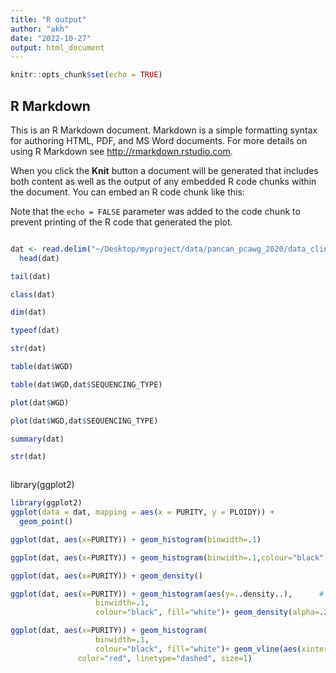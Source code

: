 ---
title: "R output"
author: "akh"
date: "2022-10-27"
output: html_document
---

```{r setup, include=FALSE}
knitr::opts_chunk$set(echo = TRUE)
```

## R Markdown

This is an R Markdown document. Markdown is a simple formatting syntax for authoring HTML, PDF, and MS Word documents. For more details on using R Markdown see <http://rmarkdown.rstudio.com>.

When you click the **Knit** button a document will be generated that includes both content as well as the output of any embedded R code chunks within the document. You can embed an R code chunk like this:

Note that the `echo = FALSE` parameter was added to the code chunk to prevent printing of the R code that generated the plot.

```{r}
```

```{r}
dat <- read.delim("~/Desktop/myproject/data/pancan_pcawg_2020/data_clinical_sample.txt",header=TRUE,stringsAsFactor = TRUE,comment.char = "#")
  head(dat)

```

```{r}
tail(dat)
```

```{r}
class(dat)
```

```{r}
dim(dat)
```

```{r}
typeof(dat)
```

```{r}
str(dat)
```

```{r}
table(dat$WGD)
```

```{r}
table(dat$WGD,dat$SEQUENCING_TYPE)
```

```{r}
plot(dat$WGD)
```

```{r}
plot(dat$WGD,dat$SEQUENCING_TYPE)
```

```{r}
summary(dat)
```

```{r}
str(dat)
```

```{r}

```
library(ggplot2)
```{r}
library(ggplot2)
ggplot(data = dat, mapping = aes(x = PURITY, y = PLOIDY)) +
  geom_point()

```

```{r}
ggplot(dat, aes(x=PURITY)) + geom_histogram(binwidth=.1)
```
```{r}
ggplot(dat, aes(x=PURITY)) + geom_histogram(binwidth=.1,colour="black", fill="white")
```
```{r}
ggplot(dat, aes(x=PURITY)) + geom_density()
```
```{r}
ggplot(dat, aes(x=PURITY)) + geom_histogram(aes(y=..density..),      # Histogram with density instead of count on y-axis
                   binwidth=.1,
                   colour="black", fill="white")+ geom_density(alpha=.2, fill="#FF6666")
```
```{r}
ggplot(dat, aes(x=PURITY)) + geom_histogram(
                   binwidth=.1,
                   colour="black", fill="white")+ geom_vline(aes(xintercept=mean(PURITY, na.rm=T)),   # Ignore NA values for mean
               color="red", linetype="dashed", size=1)
```
